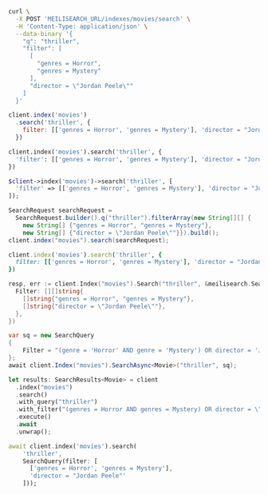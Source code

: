 <CodeGroup>

```bash cURL
curl \
  -X POST 'MEILISEARCH_URL/indexes/movies/search' \
  -H 'Content-Type: application/json' \
  --data-binary '{
    "q": "thriller",
    "filter": [
      [
        "genres = Horror",
        "genres = Mystery"
      ],
      "director = \"Jordan Peele\""
    ]
  }'
```

```javascript JS
client.index('movies')
  .search('thriller', {
    filter: [['genres = Horror', 'genres = Mystery'], 'director = "Jordan Peele"']
  })
```

```python Python
client.index('movies').search('thriller', {
  'filter': [['genres = Horror', 'genres = Mystery'], 'director = "Jordan Peele"']
})
```

```php PHP
$client->index('movies')->search('thriller', [
  'filter' => [['genres = Horror', 'genres = Mystery'], 'director = "Jordan Peele"']
]);
```

```java Java
SearchRequest searchRequest =
  SearchRequest.builder().q("thriller").filterArray(new String[][] {
    new String[] {"genres = Horror", "genres = Mystery"},
    new String[] {"director = \"Jordan Peele\""}}).build();
client.index("movies").search(searchRequest);
```

```ruby Ruby
client.index('movies').search('thriller', {
  filter: [['genres = Horror', 'genres = Mystery'], 'director = "Jordan Peele"']
})
```

```go Go
resp, err := client.Index("movies").Search("thriller", &meilisearch.SearchRequest{
  Filter: [][]string{
    []string{"genres = Horror", "genres = Mystery"},
    []string{"director = \"Jordan Peele\""},
  },
})
```

```csharp C#
var sq = new SearchQuery
{
    Filter = "(genre = 'Horror' AND genre = 'Mystery') OR director = 'Jordan Peele'"
};
await client.Index("movies").SearchAsync<Movie>("thriller", sq);
```

```rust Rust
let results: SearchResults<Movie> = client
  .index("movies")
  .search()
  .with_query("thriller")
  .with_filter("(genres = Horror AND genres = Mystery) OR director = \"Jordan Peele\"")
  .execute()
  .await
  .unwrap();
```

```dart Dart
await client.index('movies').search(
    'thriller',
    SearchQuery(filter: [
      ['genres = Horror', 'genres = Mystery'],
      'director = "Jordan Peele"'
    ]));
```
</CodeGroup>